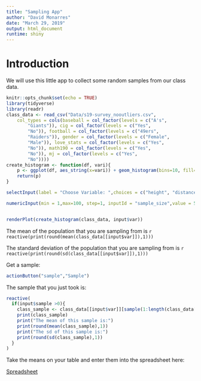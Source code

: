 ```yaml
---
title: "Sampling App"
author: "David Monarres"
date: "March 29, 2019"
output: html_document
runtime: shiny
---
```

# Introduction

We will use this little app to collect some random samples from our class data. 

```r
knitr::opts_chunk$set(echo = TRUE)
library(tidyverse)
library(readr)
class_data <- read_csv("Data/s19-survey_nooutliers.csv", 
    col_types = cols(baseball = col_factor(levels = c("A's", 
        "Giants")), cig = col_factor(levels = c("Yes", 
        "No")), football = col_factor(levels = c("49ers", 
        "Raiders")), gender = col_factor(levels = c("Female", 
        "Male")), love_stats = col_factor(levels = c("Yes", 
        "No")), math190 = col_factor(levels = c("Yes", 
        "No")), mj = col_factor(levels = c("Yes", 
        "No"))))
create_histogram <- function(df, vari){
    p <- ggplot(df, aes_string(x=vari)) + geom_histogram(bins=10, fill="white", color="black")
    return(p)
}
```

```r
selectInput(label = "Choose Variable: ",choices = c("height", "distance"), inputId = "var",selected = "distance")

numericInput(min = 1,max=100, step=1, inputId = "sample_size",value = 5,label = "Sample Size: ")


renderPlot(create_histogram(class_data, input$var))
```

The mean of the population that you are sampling from is `r reactive(print(round(mean(class_data[[input$var]]),1)))`

The standard deviation of the population that you are sampling from is `r reactive(print(round(sd(class_data[[input$var]]),1)))`

Get a sample:
```r
actionButton("sample","Sample")
```

The sample that you just took is:
```r
reactive(
  if(input$sample >0){
    class_sample <- class_data[[input$var]][sample(1:length(class_data[[input$var]]),  input$sample_size)]
    print(class_sample)
    print("The mean of this sample is:")
    print(round(mean(class_sample),1))
    print("The sd of this sample is:")
    print(round(sd(class_sample),1))
  }
)
```


Take the means on your table and enter them into the spreadsheet here:

<a href="https://docs.google.com/spreadsheets/d/1WkL3yacfHnoRDSKbnY_bP0FcuJ8-RMmMSIdwLy99vVI/edit?usp=sharing" target="_blank">Spreadsheet</a>